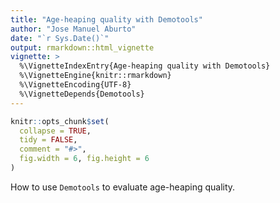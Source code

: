 ```yaml
---
title: "Age-heaping quality with Demotools"
author: "Jose Manuel Aburto"
date: "`r Sys.Date()`"
output: rmarkdown::html_vignette
vignette: >
  %\VignetteIndexEntry{Age-heaping quality with Demotools}
  %\VignetteEngine{knitr::rmarkdown}
  %\VignetteEncoding{UTF-8}
  %\VignetteDepends{Demotools}
---
```



```r
knitr::opts_chunk$set(
  collapse = TRUE,
  tidy = FALSE,
  comment = "#>",
  fig.width = 6, fig.height = 6
)
```

How to use `Demotools` to evaluate age-heaping quality.